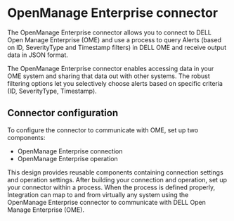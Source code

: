 
# OpenManage Enterprise connector

<head>
  <meta name="guidename" content="Integration"/>
  <meta name="context" content="GUID-0f06cfa3-9362-44cc-825d-570c61a58897"/>
</head>


The OpenManage Enterprise connector allows you to connect to DELL Open Manage Enterprise \(OME\) and use a process to query Alerts \(based on ID, SeverityType and Timestamp filters\) in DELL OME and receive output data in JSON format.

The OpenManage Enterprise connector enables accessing data in your OME system and sharing that data out with other systems. The robust filtering options let you selectively choose alerts based on specific criteria \(ID, SeverityType, Timestamp\).

## Connector configuration

To configure the connector to communicate with OME, set up two components:

-   OpenManage Enterprise connection
-   OpenManage Enterprise operation

This design provides reusable components containing connection settings and operation settings. After building your connection and operation, set up your connector within a process. When the process is defined properly, Integration can map to and from virtually any system using the OpenManage Enterprise connector to communicate with DELL Open Manage Enterprise \(OME\).

<TrackedProperties />